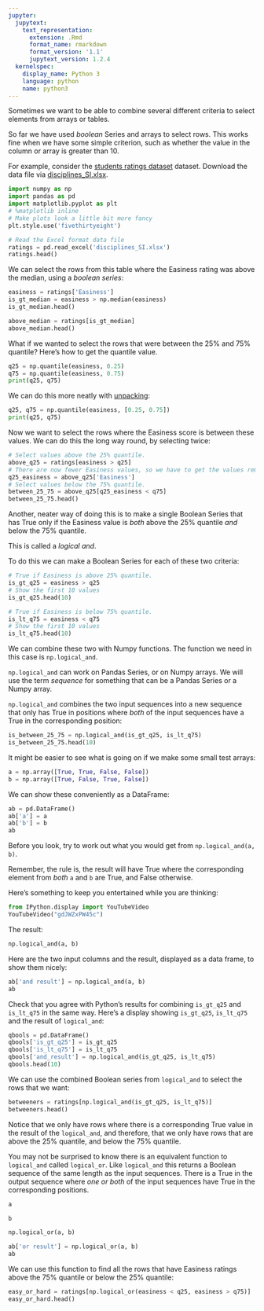 ```yaml
---
jupyter:
  jupytext:
    text_representation:
      extension: .Rmd
      format_name: rmarkdown
      format_version: '1.1'
      jupytext_version: 1.2.4
  kernelspec:
    display_name: Python 3
    language: python
    name: python3
---
```


Sometimes we want to be able to combine several different criteria to select
elements from arrays or tables.

So far we have used *boolean* Series and arrays to select rows.  This works fine when we have some simple criterion, such as whether the value in the column or array is greater than 10.

For example, consider the [students ratings dataset]({{ site.baseurl
}}/data/rate_my_professors) dataset. Download the data file via
[disciplines_SI.xlsx]({{ site.baseurl }}/data/disciplines_SI.xlsx).

```python
import numpy as np
import pandas as pd
import matplotlib.pyplot as plt
# %matplotlib inline
# Make plots look a little bit more fancy
plt.style.use('fivethirtyeight')
```

```python
# Read the Excel format data file
ratings = pd.read_excel('disciplines_SI.xlsx')
ratings.head()
```

We can select the rows from this table where the Easiness rating was above the median, using a *boolean series*:

```python
easiness = ratings['Easiness']
is_gt_median = easiness > np.median(easiness)
is_gt_median.head()
```

```python
above_median = ratings[is_gt_median]
above_median.head()
```

What if we wanted to select the rows that were between the 25% and 75%
quantile?  Here's how to get the quantile value.

```python
q25 = np.quantile(easiness, 0.25)
q75 = np.quantile(easiness, 0.75)
print(q25, q75)
```

We can do this more neatly with [unpacking](using_minimize):

```python
q25, q75 = np.quantile(easiness, [0.25, 0.75])
print(q25, q75)
```

Now we want to select the rows where the Easiness score is between these
values.   We can do this the long way round, by selecting twice:

```python
# Select values above the 25% quantile.
above_q25 = ratings[easiness > q25]
# There are now fewer Easiness values, so we have to get the values remaining.
q25_easiness = above_q25['Easiness']
# Select values below the 75% quantile.
between_25_75 = above_q25[q25_easiness < q75]
between_25_75.head()
```

Another, neater way of doing this is to make a single Boolean Series that has
True only if the Easiness value is *both* above the 25% quantile *and* below
the 75% quantile.

This is called a *logical and*.

To do this we can make a Boolean Series for each of these two criteria:

```python
# True if Easiness is above 25% quantile.
is_gt_q25 = easiness > q25
# Show the first 10 values
is_gt_q25.head(10)
```

```python
# True if Easiness is below 75% quantile.
is_lt_q75 = easiness < q75
# Show the first 10 values
is_lt_q75.head(10)
```

We can combine these two with Numpy functions.  The function we need in this
case is `np.logical_and`.

`np.logical_and` can work on Pandas Series, or on Numpy arrays.   We will use
the term *sequence* for something that can be a Pandas Series or a Numpy
array.

`np.logical_and` combines the two input sequences into a new sequence that
only has True in positions where *both* of the input sequences have a True in
the corresponding position:

```python
is_between_25_75 = np.logical_and(is_gt_q25, is_lt_q75)
is_between_25_75.head(10)
```

It might be easier to see what is going on if we make some small test arrays:

```python
a = np.array([True, True, False, False])
b = np.array([True, False, True, False])
```

We can show these conveniently as a DataFrame:

```python
ab = pd.DataFrame()
ab['a'] = a
ab['b'] = b
ab
```

Before you look, try to work out what you would get from `np.logical_and(a,
b)`.

Remember, the rule is, the result will have True where the corresponding
element from *both* `a` and `b` are True, and False otherwise.


Here's something to keep you entertained while you are thinking:

```python
from IPython.display import YouTubeVideo
YouTubeVideo("gdJWZxPW45c")
```

The result:

```python
np.logical_and(a, b)
```

Here are the two input columns and the result, displayed as a data frame, to
show them nicely:

```python
ab['and result'] = np.logical_and(a, b)
ab
```

Check that you agree with Python's results for combining `is_gt_q25` and
`is_lt_q75` in the same way.  Here's a display showing `is_gt_q25`,
`is_lt_q75` and the result of `logical_and`:

```python
qbools = pd.DataFrame()
qbools['is_gt_q25'] = is_gt_q25
qbools['is_lt_q75'] = is_lt_q75
qbools['and_result'] = np.logical_and(is_gt_q25, is_lt_q75)
qbools.head(10)
```

We can use the combined Boolean series from `logical_and` to select the rows
that we want:

```python
betweeners = ratings[np.logical_and(is_gt_q25, is_lt_q75)]
betweeners.head()
```

Notice that we only have rows where there is a corresponding True value in the
result of the `logical_and`, and therefore, that we only have rows that are
above the 25% quantile, and below the 75% quantile.


You may not be surprised to know there is an equivalent function to
`logical_and` called `logical_or`.  Like `logical_and` this returns a Boolean
sequence of the same length as the input sequences.  There is a True in the
output sequence where *one or both* of the input sequences have True in the
corresponding positions.

```python
a
```

```python
b
```

```python
np.logical_or(a, b)
```

```python
ab['or result'] = np.logical_or(a, b)
ab
```

We can use this function to find all the rows that have Easiness ratings above
the 75% quantile or below the 25% quantile:

```python
easy_or_hard = ratings[np.logical_or(easiness < q25, easiness > q75)]
easy_or_hard.head()
```
